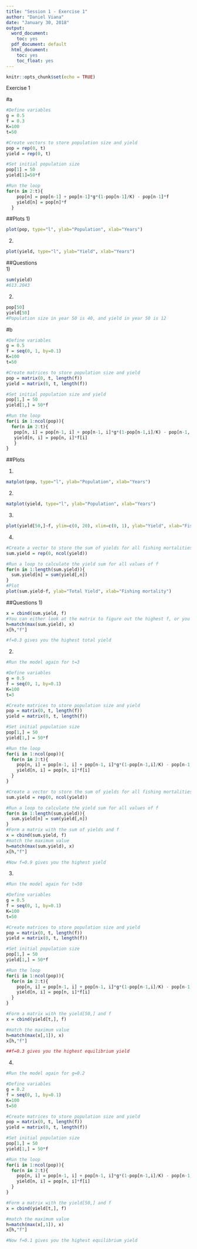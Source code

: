 ```yaml
---
title: "Session 1 - Exercise 1"
author: "Daniel Viana"
date: "January 30, 2018"
output:
  word_document:
    toc: yes
  pdf_document: default
  html_document:
    toc: yes
    toc_float: yes
---
```


```r
knitr::opts_chunk$set(echo = TRUE)
```

Exercise 1

#a
```r
#Define variables 
g = 0.5
f = 0.3
K=100
t=50

#Create vectors to store population size and yield
pop = rep(0, t)
yield = rep(0, t)

#Set initial population size
pop[1] = 50
yield[1]=50*f

#Run the loop
for(n in 2:t){
    pop[n] = pop[n-1] + pop[n-1]*g*(1-pop[n-1]/K) - pop[n-1]*f 
    yield[n] = pop[n]*f
  }
```

##Plots
1)
```r
plot(pop, type="l", ylab="Population", xlab="Years")
```

2)
```r
plot(yield, type="l", ylab="Yield", xlab="Years")
```

##Questions  
1)
```r
sum(yield)
#613.2043
```

2)  
```r
pop[50]
yield[50]
#Population size in year 50 is 40, and yield in year 50 is 12
```

#b  
```r
#Define variables 
g = 0.5
f = seq(0, 1, by=0.1)
K=100
t=50

#Create matrices to store population size and yield
pop = matrix(0, t, length(f))
yield = matrix(0, t, length(f))

#Set initial population size and yield
pop[1,] = 50
yield[1,] = 50*f

#Run the loop
for(i in 1:ncol(pop)){
  for(n in 2:t){
   pop[n, i] = pop[n-1, i] + pop[n-1, i]*g*(1-pop[n-1,i]/K) - pop[n-1, i]*f[i] 
   yield[n, i] = pop[n, i]*f[i]
   }
}
```

##Plots

1)
```r
matplot(pop, type="l", ylab="Population", xlab="Years")
```

2)
```r
matplot(yield, type="l", ylab="Population", xlab="Years")
```

3)
```r
plot(yield[50,]~f, ylim=c(0, 20), xlim=c(0, 1), ylab="Yield", xlab="Fishing mortality")
```

4)
```r
#Create a vector to store the sum of yields for all fishing mortalities
sum.yield = rep(0, ncol(yield))

#Run a loop to calculate the yield sum for all values of f 
for(n in 1:length(sum.yield)){
  sum.yield[n] = sum(yield[,n])
}
#Plot
plot(sum.yield~f, ylab="Total Yield", xlab="Fishing mortality")
```

##Questions
1)
```r
x = cbind(sum.yield, f)
#You can either look at the matrix to figure out the highest f, or you can use this function called "match" to find the f that gives you the highest total yield. This function tells you the row in which the highest yield is located and you can use that to find the f you are looking for. This can be useful when you have a large dataset and can't just look for the highest value. For this function you need to first put the value (or values) you are looking for, then the data to be matched against. For example:
h=match(max(sum.yield), x)
x[h,"f"]

#f=0.3 gives you the highest total yield
```

2)
```r
#Run the model again for t=3

#Define variables 
g = 0.5
f = seq(0, 1, by=0.1)
K=100
t=3

#Create matrices to store population size and yield
pop = matrix(0, t, length(f))
yield = matrix(0, t, length(f))

#Set initial population size
pop[1,] = 50
yield[1,] = 50*f

#Run the loop
for(i in 1:ncol(pop)){
  for(n in 2:t){
    pop[n, i] = pop[n-1, i] + pop[n-1, i]*g*(1-pop[n-1,i]/K) - pop[n-1, i]*f[i] 
    yield[n, i] = pop[n, i]*f[i]
  }
}

#Create a vector to store the sum of yields for all fishing mortalities
sum.yield = rep(0, ncol(yield))

#Run a loop to calculate the yield sum for all values of f 
for(n in 1:length(sum.yield)){
  sum.yield[n] = sum(yield[,n])
}
#Form a matrix with the sum of yields and f
x = cbind(sum.yield, f)
#match the maximum value
h=match(max(sum.yield), x)
x[h,"f"]

#Now f=0.9 gives you the highest yield
```

3)
```r
#Run the model again for t=50

#Define variables 
g = 0.5
f = seq(0, 1, by=0.1)
K=100
t=50

#Create matrices to store population size and yield
pop = matrix(0, t, length(f))
yield = matrix(0, t, length(f))

#Set initial population size
pop[1,] = 50
yield[1,] = 50*f

#Run the loop
for(i in 1:ncol(pop)){
  for(n in 2:t){
    pop[n, i] = pop[n-1, i] + pop[n-1, i]*g*(1-pop[n-1,i]/K) - pop[n-1, i]*f[i] 
    yield[n, i] = pop[n, i]*f[i]
  }
}

#Form a matrix with the yield[50,] and f
x = cbind(yield[t,], f)

#match the maximum value
h=match(max(x[,1]), x)
x[h,"f"]

##f=0.3 gives you the highest equilibrium yield
```

4)
```r
#Run the model again for g=0.2

#Define variables 
g = 0.2
f = seq(0, 1, by=0.1)
K=100
t=50

#Create matrices to store population size and yield
pop = matrix(0, t, length(f))
yield = matrix(0, t, length(f))

#Set initial population size
pop[1,] = 50
yield[1,] = 50*f

#Run the loop
for(i in 1:ncol(pop)){
  for(n in 2:t){
    pop[n, i] = pop[n-1, i] + pop[n-1, i]*g*(1-pop[n-1,i]/K) - pop[n-1, i]*f[i] 
    yield[n, i] = pop[n, i]*f[i]
  }
}

#Form a matrix with the yield[50,] and f
x = cbind(yield[t,], f)

#match the maximum value
h=match(max(x[,1]), x)
x[h,"f"]

#Now f=0.1 gives you the highest equilibrium yield
```
